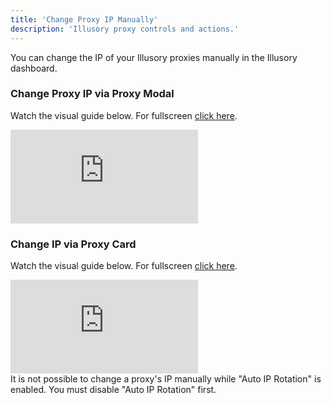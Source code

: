 ```yaml
---
title: 'Change Proxy IP Manually'
description: 'Illusory proxy controls and actions.'
---
```


You can change the IP of your Illusory proxies manually in the Illusory dashboard.

### Change Proxy IP via Proxy Modal

Watch the visual guide below. For fullscreen [click here](https://app.arcade.software/share/8hIzlf77C9QGvR4dxlVQ).

<div style={{
  position: 'relative',
  paddingBottom: 'calc(62.5% + 41px)',
  height: '0'
  }}>
<iframe
  src="https://demo.arcade.software/DO70TU5PpFbCsQm2OFTy?embed"
  title="Change Proxy IP"
  frameborder="0"
  loading="lazy"
  allowfullscreen
  webkitallowfullscreen
  mozallowfullscreen
  style={{
    background: '#000000',
    width: '100%',
    height: '100%',
    position: 'absolute',
    top: '0',
    left: '0',
    colorScheme: 'none'
  }}></iframe>
</div>


### Change IP via Proxy Card

Watch the visual guide below. For fullscreen [click here](https://app.arcade.software/share/ftvjoBmF0bluzgJ1e2vP).

<div style={{
  position: 'relative',
  paddingBottom: 'calc(62.5% + 41px)',
  height: '0'
  }}>
<iframe
  src="https://demo.arcade.software/ftvjoBmF0bluzgJ1e2vP?embed"
  title="Change Proxy IP"
  frameborder="0"
  loading="lazy"
  allowfullscreen
  webkitallowfullscreen
  mozallowfullscreen
  style={{
    background: '#000000',
    width: '100%',
    height: '100%',
    position: 'absolute',
    top: '0',
    left: '0',
    colorScheme: 'none'
  }}></iframe>
</div>

<Info>
    It is not possible to change a proxy's IP manually while "Auto IP Rotation" is enabled. You must disable "Auto IP Rotation" first.
</Info>